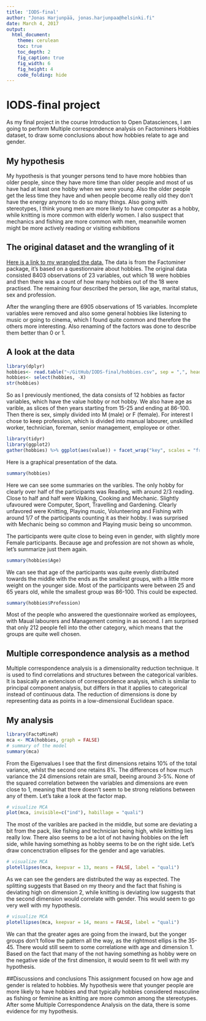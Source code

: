 ```yaml
---
title: 'IODS-final'
author: "Jonas Harjunpää, jonas.harjunpaa@helsinki.fi"
date: March 4, 2017
output:
  html_document:
    theme: cerulean
    toc: true
    toc_depth: 2
    fig_caption: true
    fig_width: 6
    fig_height: 4
    code_folding: hide
---
```


# IODS-final project

As my final project in the course Introduction to Open Datasciences, I am going to perform Multiple correspondence analysis on Factominers Hobbies dataset, to draw some conclusions about how hobbies relate to age and gender. 

## My hypothesis

My hypothesis is that younger persons tend to have more hobbies than older people, since they have more time than older people and most of us have had at least one hobby when we were young. Also the older people get the less time they have and when people become really old they don't have the energy anymore to do so many things. Also going with stereotypes, I think young men are more likely to have computer as a hobby, while knitting is more common with elderly women. I also suspect that mechanics and fishing are more common with men, meanwhile women might be more actively reading or visiting exhibitions

## The original dataset and the wrangling of it

[Here is a link to my wrangled the data.](https://github.com/Jonharju/IODS-final/blob/master/final_wrangling_hobbies.R) The data is from the Factominer package, it's based on a questionnaire about hobbies. The original data consisted 8403 observations of 23 variables, out which 18 were hobbies and then there was a count of how many hobbies out of the 18 were practised. The remaining four described the person, like age, marital status, sex and profession.

After the wrangling there are 6905 observations of 15 variables. Incomplete variables were removed and also some general hobbies like listening to music or going to cinema, which I found quite common and therefore the others more interesting. Also renaming of the factors was done to describe them better than 0 or 1.

## A look at the data

```R
library(dplyr)
hobbies<- read.table("~/GitHub/IODS-final/hobbies.csv", sep = ",", header = TRUE)
hobbies<- select(hobbies, -X)
str(hobbies)
```

So as I previously mentioned, the data consists of 12 hobbies as factor variables, which have the value hobby or not hobby. We also have age as varible, as slices of then years starting from 15-25 and ending at 86-100. Then there is sex, simply divided into M (male) or F (female). For interest I chose to keep profession, which is divided into manual labourer, unskilled worker, technician, foreman, senior management, employee or other.

```R
library(tidyr) 
library(ggplot2)
gather(hobbies) %>% ggplot(aes(value)) + facet_wrap("key", scales = "free") + geom_bar() + theme(axis.text.x = element_text(angle = 45, hjust = 1, size = 5))
```

Here is a graphical presentation of the data.

```R
summary(hobbies)
```

Here we can see some summaries on the varibles. The only hobby for clearly over half of the participants was Reading, with around 2/3 reading. Close to half and half were Walking, Cooking and Mechanic. Slightly ufavoured were Computer, Sport, Travelling and Gardening. Clearly unfavored  were Knitting, Playing music, Volunteering and Fishing with around 1/7 of the participants counting it as their hobby. I was surprised with Mechanic being so common and Playing music being so uncommon.

The participants were quite close to being even in gender, with slightly more Female participants.
Because age and profession are not shown as whole, let's summarize just them again.

```R
summary(hobbies$Age)
```

We can see that age of the participants was quite evenly distributed towards the middle with the ends as the smallest groups, with a little more weight on the younger side. Most of the participants were between 25 and 65 years old, while the smallest group was 86-100. This could be expected.

```R
summary(hobbies$Profession)
```

Most of the people who answered the questionnaire worked as employees, with Maual labourers and Management coming in as second. I am surprised that only 212 people fell into the other category, which means that the groups are quite well chosen.


## Multiple correspondence analysis as a method

Multiple correspondence analysis is a dimensionality reduction technique. It is used to find correlations and structures between the categorical varibles. It is basically an extencison of correspondence analysis, which is similar to principal component analysis, but differs in that it applies to categorical instead of continuous data. The reduction of dimensions is done by representing data as points in a low-dimensional Euclidean space.

## My analysis

```R
library(FactoMineR)
mca <- MCA(hobbies, graph = FALSE)
# summary of the model
summary(mca)
```

From the Eigenvalues I see that the first dimensions retains 10% of the total variance, whilst the second one retains 8%. The differences of how much variance the 24 dimensions retain are small, beeing around 3-5%.
None of the squared correlation between the variables and dimensions are even close to 1, meaning that there doesn't seem to be strong relations between any of them. Let's take a look at the factor map.


```R
# visualize MCA
plot(mca, invisible=c("ind"), habillage = "quali")
```

The most of the varibles are packed in the middle, but some are deviating a bit from the pack, like fishing and technician being high, while knitting lies really low. There also seems to be a lot of not having hobbies on the left side, while having something as hobby seems to be on the right side. Let's draw concenctration ellipses for the gender and age variables.

```R
# visualize MCA
plotellipses(mca, keepvar = 13, means = FALSE, label = "quali")
```

As we can see the genders are distributed the way as expected. The splitting suggests that  Based on my theory and the fact that fishing is deviating high on dimension 2, while knitting is deviating low suggests that the second dimension would correlate with gender. This would seem to go very well with my hypothesis.

```R
# visualize MCA
plotellipses(mca, keepvar = 14, means = FALSE, label = "quali")
```

We can that the greater ages are going from the inward, but the yonger groups don't follow the pattern all the way, as the rightmost ellips is the 35-45. There would still seem to some correlatione with age and dimension 1. Based on the fact that many of the not having something as hobby were on the negative side of the first dimension, it would seem to fit well with my hypothesis.

##Discussions and conclusions
This assignment focused on how age and gender is related to hobbies. My hypothesis were that younger people are more likely to have hobbies and that typically hobbies considered masculine as fishing or feminine as knitting are more common among the stereotypes. After some Multiple Correspondence Analysis on the data, there is some evidence for my hypothesis. 